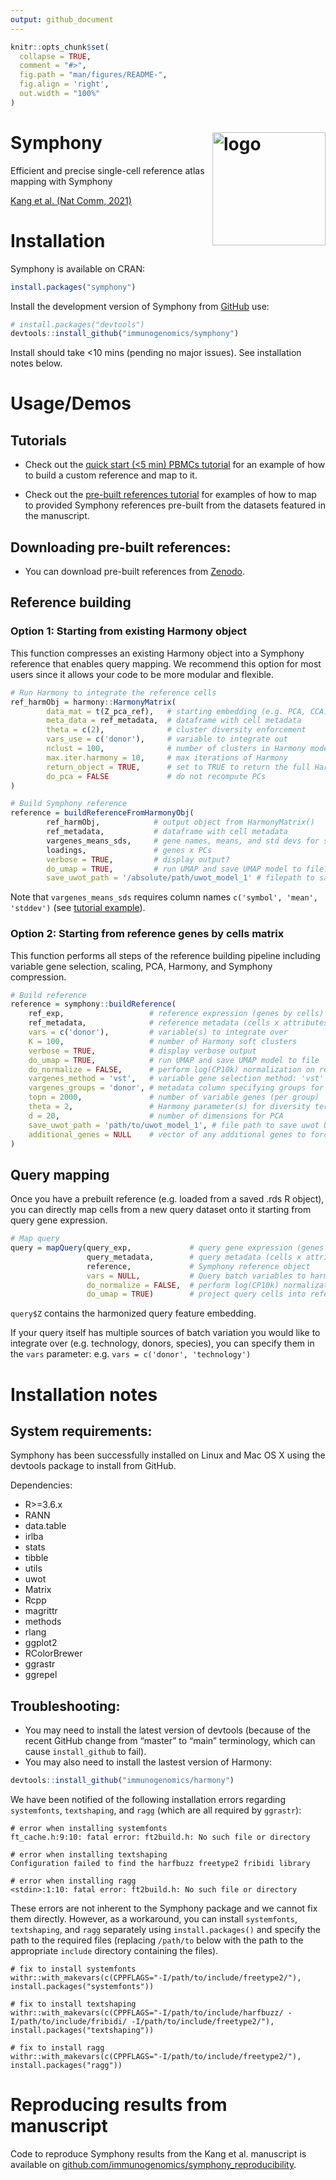 ```yaml
---
output: github_document
---
```


<!-- README.md is generated from README.Rmd. Please edit that file -->

```r
knitr::opts_chunk$set(
  collapse = TRUE,
  comment = "#>",
  fig.path = "man/figures/README-",
  fig.align = 'right',
  out.width = "100%"
)
```

# Symphony <img src="man/figures/symphony_logo.png" alt="logo" width="181" align="right"/>

<!-- badges: start -->
<!-- badges: end -->

Efficient and precise single-cell reference atlas mapping with Symphony

[Kang et al. (Nat Comm, 2021)](https://www.nature.com/articles/s41467-021-25957-x)

# Installation

Symphony is available on CRAN:
``` r
install.packages("symphony")
```

Install the development version of Symphony from [GitHub](https://github.com/) use:

``` r
# install.packages("devtools")
devtools::install_github("immunogenomics/symphony")
```
Install should take <10 mins (pending no major issues). See installation notes below.

# Usage/Demos
## Tutorials

* Check out the [quick start (<5 min) PBMCs tutorial](https://github.com/immunogenomics/symphony/blob/main/vignettes/pbmcs_tutorial.ipynb/) for an example of how to build a custom reference and map to it.

* Check out the [pre-built references tutorial](https://github.com/immunogenomics/symphony/blob/main/vignettes/prebuilt_references_tutorial.ipynb) for examples of how to map to provided Symphony references pre-built from the datasets featured in the manuscript.

## Downloading pre-built references: 

* You can download pre-built references from [Zenodo](https://zenodo.org/record/5090425).


## Reference building

### Option 1: Starting from existing Harmony object

This function compresses an existing Harmony object into a Symphony reference that enables query mapping. We recommend this option for most users since it allows your code to be more modular and flexible.

```r

# Run Harmony to integrate the reference cells
ref_harmObj = harmony::HarmonyMatrix(
        data_mat = t(Z_pca_ref),   # starting embedding (e.g. PCA, CCA) of cells
        meta_data = ref_metadata,  # dataframe with cell metadata
        theta = c(2),              # cluster diversity enforcement
        vars_use = c('donor'),     # variable to integrate out
        nclust = 100,              # number of clusters in Harmony model
        max.iter.harmony = 10,     # max iterations of Harmony
        return_object = TRUE,      # set to TRUE to return the full Harmony object
        do_pca = FALSE             # do not recompute PCs
)

# Build Symphony reference
reference = buildReferenceFromHarmonyObj(
        ref_harmObj,            # output object from HarmonyMatrix()
        ref_metadata,           # dataframe with cell metadata
        vargenes_means_sds,     # gene names, means, and std devs for scaling
        loadings,               # genes x PCs
        verbose = TRUE,         # display output?
        do_umap = TRUE,         # run UMAP and save UMAP model to file?
        save_uwot_path = '/absolute/path/uwot_model_1' # filepath to save UMAP model)
```
Note that `vargenes_means_sds` requires column names `c('symbol', 'mean', 'stddev')` (see [tutorial example](https://github.com/immunogenomics/symphony/blob/main/vignettes/pbmcs_tutorial.ipynb/)). 

### Option 2: Starting from reference genes by cells matrix

This function performs all steps of the reference building pipeline including variable gene selection, scaling, PCA, Harmony, and Symphony compression.

```r
# Build reference
reference = symphony::buildReference(
    ref_exp,                   # reference expression (genes by cells)
    ref_metadata,              # reference metadata (cells x attributes)
    vars = c('donor'),         # variable(s) to integrate over
    K = 100,                   # number of Harmony soft clusters
    verbose = TRUE,            # display verbose output
    do_umap = TRUE,            # run UMAP and save UMAP model to file
    do_normalize = FALSE,      # perform log(CP10k) normalization on reference expression
    vargenes_method = 'vst',   # variable gene selection method: 'vst' or 'mvp'
    vargenes_groups = 'donor', # metadata column specifying groups for variable gene selection within each group
    topn = 2000,               # number of variable genes (per group)
    theta = 2,                 # Harmony parameter(s) for diversity term
    d = 20,                    # number of dimensions for PCA
    save_uwot_path = 'path/to/uwot_model_1', # file path to save uwot UMAP model
    additional_genes = NULL    # vector of any additional genes to force include
)

```

## Query mapping
Once you have a prebuilt reference (e.g. loaded from a saved .rds R object), you can directly map cells from a new query dataset onto it starting from query gene expression.

```r
# Map query
query = mapQuery(query_exp,             # query gene expression (genes x cells)
                 query_metadata,        # query metadata (cells x attributes)
                 reference,             # Symphony reference object
                 vars = NULL,           # Query batch variables to harmonize over (NULL treats query as one batch)
                 do_normalize = FALSE,  # perform log(CP10k) normalization on query (set to FALSE if already normalized)
                 do_umap = TRUE)        # project query cells into reference UMAP
```

`query$Z` contains the harmonized query feature embedding.

If your query itself has multiple sources of batch variation you would like to integrate over (e.g. technology, donors, species), you can specify them in the `vars` parameter: e.g. `vars = c('donor', 'technology')`

# Installation notes
## System requirements:

Symphony has been successfully installed on Linux and Mac OS X using the devtools package to install from GitHub. 

Dependencies:

* R>=3.6.x
* RANN
* data.table
* irlba
* stats
* tibble
* utils
* uwot
* Matrix
* Rcpp
* magrittr
* methods
* rlang
* ggplot2
* RColorBrewer
* ggrastr
* ggrepel


## Troubleshooting:

* You may need to install the latest version of devtools (because of the recent GitHub change from "master" to "main" terminology, which can cause `install_github` to fail).
* You may also need to install the lastest version of Harmony:

``` r
devtools::install_github("immunogenomics/harmony")
```

We have been notified of the following installation errors regarding `systemfonts`, `textshaping`, and `ragg` (which are all required by `ggrastr`):
```
# error when installing systemfonts
ft_cache.h:9:10: fatal error: ft2build.h: No such file or directory

# error when installing textshaping
Configuration failed to find the harfbuzz freetype2 fribidi library

# error when installing ragg
<stdin>:1:10: fatal error: ft2build.h: No such file or directory
```

These errors are not inherent to the Symphony package and we cannot fix them directly. However, as a workaround, you can install `systemfonts`, `textshaping`, and `ragg` separately using `install.packages()` and specify the path to the required files (replacing `/path/to` below with the path to the appropriate `include` directory containing the files).

```
# fix to install systemfonts
withr::with_makevars(c(CPPFLAGS="-I/path/to/include/freetype2/"), install.packages("systemfonts"))

# fix to install textshaping
withr::with_makevars(c(CPPFLAGS="-I/path/to/include/harfbuzz/ -I/path/to/include/fribidi/ -I/path/to/include/freetype2/"), install.packages("textshaping"))

# fix to install ragg
withr::with_makevars(c(CPPFLAGS="-I/path/to/include/freetype2/"), install.packages("ragg"))

```

# Reproducing results from manuscript
Code to reproduce Symphony results from the Kang et al. manuscript is available on [github.com/immunogenomics/symphony_reproducibility](https://github.com/immunogenomics/symphony_reproducibility).

